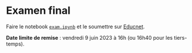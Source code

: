 # Examen final

Faire le notebook [`exam.ipynb`](notebooks/exam.ipynb) et le soumettre sur [Educnet](https://educnet.enpc.fr/mod/assign/view.php?id=58327).

**Date limite de remise** : vendredi 9 juin 2023 à 16h (ou 16h40 pour les tiers-temps).

